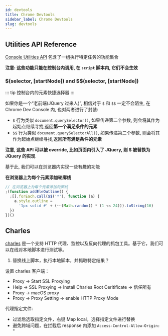 ```yaml
---
id: devtools
title: Chrome Devtools
sidebar_label: Chrome Devtools
slug: devtools
---
```


## Utilities API Reference

[Console Utilities API](https://developers.google.com/web/tools/chrome-devtools/console/utilities#queryselector) 包含了一组执行特定任务的功能集合

**注意: 这些功能只能在控制台内调用, 在 `script` 脚本内, 它们不会生效**

### $(selector, [startNode]) and $$(selector, [startNode])

::: tip
控制台内的元素快捷选择器
:::

如果你是一个“老前端(JQuery 过来人)”, 相信对于 `$` 和 `$$` 一定不会陌生, 在 Chrome Dev Console 内, 也对两者进行了封装:

- `$` 行为类似 `document.querySelector()`, 如果传递第二个参数, 则会将其作为起始点继续寻找,返回**第一个满足条件的元素**
- `$$` 行为类似 `document.querySelectorAll()`, 如果传递第二个参数, 则会将其作为起始点继续寻找,返回**所有满足条件的元素**

**注意, 这些 API 可以被 override, 比如页面内引入了 JQuery, 则 $ 被替换为 JQuery 的实现**

基于此, 我们可以在浏览器内实现一些有趣的功能

**在浏览器上为每个元素添加轮廓线**

```javascript
// 在浏览器上为每个元素添加轮廓线
;(function addEleOutline() {
  ;[].forEach.call($$('*'), function (a) {
    a.style.outline =
      '1px solid #' + (~~(Math.random() * (1 << 24))).toString(16)
  })
})()
```

## Charles

[charles](https://www.charlesproxy.com/) 是一个支持 HTTP 代理、监控以及反向代理的抓包工具。基于它，我们可以在线对本地脚本进行测试等。

1. 替换线上脚本，执行本地脚本，并抓取特定结果？

设置 charles 客户端：

- Proxy -> Start SSL Proxying
- Help -> SSL Proxying -> Install Charles Root Ceritificate -> 信任所有
- Proxy -> macOS proxy
- Proxy -> Proxy Setting -> enable HTTP Proxy Mode

代理指定文件:

- 过滤后选取指定文件，右键 Map local，选择指定文件进行替换
- 避免跨域问题，在拦截后 response 内添加 `Access-Control-Allow-Origin: *`
